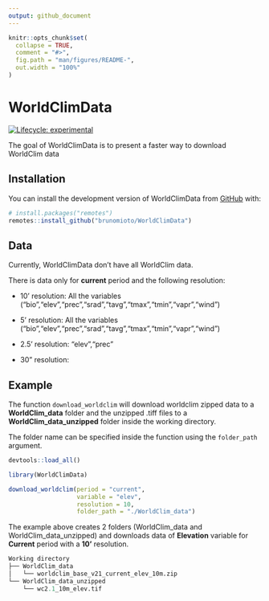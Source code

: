 ```yaml
---
output: github_document
---
```


<!-- README.md is generated from README.Rmd. Please edit that file -->

```r
knitr::opts_chunk$set(
  collapse = TRUE,
  comment = "#>",
  fig.path = "man/figures/README-",
  out.width = "100%"
)
```

# WorldClimData

<!-- badges: start -->
[![Lifecycle: experimental](https://img.shields.io/badge/lifecycle-experimental-orange.svg)](https://lifecycle.r-lib.org/articles/stages.html#experimental)
<!-- badges: end -->

The goal of WorldClimData is to present a faster way to download WorldClim data

## Installation

You can install the development version of WorldClimData from [GitHub](https://github.com/) with:

``` r
# install.packages("remotes")
remotes::install_github("brunomioto/WorldClimData")
```

## Data

Currently, WorldClimData don't have all WorldClim data.

There is data only for **current** period and the following resolution:

- 10' resolution: All the variables ("bio","elev","prec","srad","tavg","tmax","tmin","vapr","wind")

- 5' resolution: All the variables ("bio","elev","prec","srad","tavg","tmax","tmin","vapr","wind")

- 2.5' resolution: "elev","prec"

- 30" resolution:

## Example

The function `download_worldclim` will download worldclim zipped data to a **WorldClim_data** folder and the unzipped .tiff files to a **WorldClim_data_unzipped** folder inside the working directory.

The folder name can be specified inside the function using the `folder_path` argument.

```r
devtools::load_all()
```

```r
library(WorldClimData)
```

```r
download_worldclim(period = "current",
                   variable = "elev",
                   resolution = 10,
                   folder_path = "./WorldClim_data")

```

The example above creates 2 folders (WorldClim_data and WorldClim_data_unzipped) and downloads data of **Elevation** variable for **Current** period with a **10'** resolution.

```r
Working directory
├── WorldClim_data
│   └── worldclim_base_v21_current_elev_10m.zip
└── WorldClim_data_unzipped
    └── wc2.1_10m_elev.tif
```

